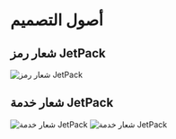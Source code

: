 # أصول التصميم

## شعار رمز JetPack

![شعار رمز JetPack](/images/jetpack.svg)

## شعار خدمة JetPack

![شعار خدمة JetPack](/images/jetpack_image.png)
![شعار خدمة JetPack](/images/jetpack_logo_full.svg)

